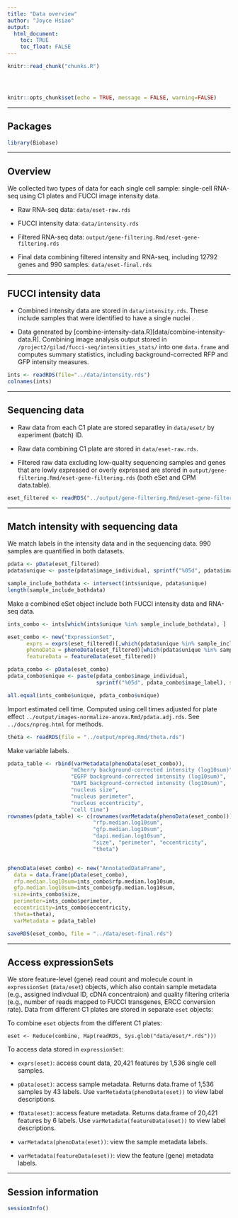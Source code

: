 ```yaml
---
title: "Data overview"
author: "Joyce Hsiao"
output: 
  html_document:
    toc: TRUE
    toc_float: FALSE
---
```


<!-- The file analysis/chunks.R contains chunks that define default settings
shared across the workflowr files. -->
```r
knitr::read_chunk("chunks.R")
```

<!-- Update knitr chunk options -->
```r
```

<!-- Insert the date the file was last updated -->
```r
```

<!-- Insert the code version (Git commit SHA1) if Git repository exists and R
 package git2r is installed -->
```r
```

```r
knitr::opts_chunk$set(echo = TRUE, message = FALSE, warning=FALSE)
```

---

## Packages

```r
library(Biobase)
```

---

## Overview

We collected two types of data for each single cell sample: single-cell RNA-seq using C1 plates and FUCCI image intensity data.

* Raw RNA-seq data: `data/eset-raw.rds`

* FUCCI intensity data: `data/intensity.rds`  

* Filtered RNA-seq data: `output/gene-filtering.Rmd/eset-gene-filtering.rds`

* Final data combining filtered intensity and RNA-seq, including 12792 genes and 990 samples: `data/eset-final.rds`  

---

## FUCCI intensity data

* Combined intensity data are stored in `data/intensity.rds`. These include samples that were identified to have a single nuclei .

* Data generated by [combine-intensity-data.R][data/combine-intensity-data.R]. Combining image analysis output stored in `/project2/gilad/fucci-seq/intensities_stats/` into one `data.frame` and computes summary statistics, including background-corrected RFP and GFP intensity measures. 

```r
ints <- readRDS(file="../data/intensity.rds")
colnames(ints)
```

---

## Sequencing data

* Raw data from each C1 plate are stored separatley in `data/eset/` by experiment (batch) ID.

* Raw data combining C1 plate are stored in `data/eset-raw.rds`.

* Filtered raw data excluding low-quality sequencing samples and genes that are lowly expressed or overly expressed are stored in `output/gene-filtering.Rmd/eset-gene-filtering.rds` (both eSet and CPM data.table).


```r
eset_filtered <- readRDS("../output/gene-filtering.Rmd/eset-gene-filtering.rds")
```

---

## Match intensity with sequencing data

We match labels in the intensity data and in the sequencing data. 990 samples are quantified in both datasets. 

```r
pdata <- pData(eset_filtered)
pdata$unique <- paste(pdata$image_individual, sprintf("%05d", pdata$image_label), sep="_")

sample_include_bothdata <- intersect(ints$unique, pdata$unique)
length(sample_include_bothdata)
```

Make a combined eSet object include both FUCCI intensity data and RNA-seq data.

```r
ints_combo <- ints[which(ints$unique %in% sample_include_bothdata), ]

eset_combo <- new("ExpressionSet", 
      exprs = exprs(eset_filtered)[,which(pdata$unique %in% sample_include_bothdata)], 
      phenoData = phenoData(eset_filtered)[which(pdata$unique %in% sample_include_bothdata), ], 
      featureData = featureData(eset_filtered))

pdata_combo <- pData(eset_combo)
pdata_combo$unique <- paste(pdata_combo$image_individual, 
                            sprintf("%05d", pdata_combo$image_label), sep="_")

all.equal(ints_combo$unique, pdata_combo$unique)
```

Import estimated cell time. Computed using cell times adjusted for plate effect `../output/images-normalize-anova.Rmd/pdata.adj.rds`. See `../docs/npreg.html` for methods.


```r
theta <- readRDS(file = "../output/npreg.Rmd/theta.rds")
```


Make variable labels.

```r
pdata_table <- rbind(varMetadata(phenoData(eset_combo)),
                    "mCherry background-corrected intensity (log10sum)",
                    "EGFP background-corrected intensity (log10sum)",
                    "DAPI background-corrected intensity (log10sum)",
                    "nucleus size",
                    "nucleus perimeter",
                    "nucleus eccentricity", 
                    "cell time")
rownames(pdata_table) <- c(rownames(varMetadata(phenoData(eset_combo))),
                           "rfp.median.log10sum",
                           "gfp.median.log10sum",
                           "dapi.median.log10sum",
                           "size", "perimeter", "eccentricity",
                           "theta")


phenoData(eset_combo) <- new("AnnotatedDataFrame", 
  data = data.frame(pData(eset_combo),
  rfp.median.log10sum=ints_combo$rfp.median.log10sum,
  gfp.median.log10sum=ints_combo$gfp.median.log10sum,                               dapi.median.log10sum=ints_combo$dapi.median.log10sum,
  size=ints_combo$size,
  perimeter=ints_combo$perimeter,
  eccentricity=ints_combo$eccentricity,
  theta=theta),
  varMetadata = pdata_table)

saveRDS(eset_combo, file = "../data/eset-final.rds")
```

---

## Access expressionSets

We store feature-level (gene) read count and molecule count in `expressionSet` (`data/eset`) objects, which also contain sample metadata (e.g., assigned indivdual ID, cDNA concentraion) and quality filtering criteria (e.g., number of reads mapped to FUCCI transgenes, ERCC conversion rate). Data from different C1 plates are stored in separate `eset` objects:


To combine `eset` objects from the different C1 plates:

`eset <- Reduce(combine, Map(readRDS, Sys.glob("data/eset/*.rds")))`


To access data stored in  `expressionSet`:

* `exprs(eset)`: access count data, 20,421 features by 1,536 single cell samples.

* `pData(eset)`: access sample metadata. Returns data.frame of 1,536 samples by 43 labels. Use `varMetadata(phenoData(eset))` to view label descriptions. 

* `fData(eset)`: access feature metadata. Returns data.frame of 20,421 features by 6 labels. Use `varMetadata(featureData(eset))` to view label descriptions. 

* `varMetadata(phenoData(eset))`: view the sample metadata labels.

* `varMetadata(featureData(eset))`: view the feature (gene) metadata labels.

---

## Session information

```r
sessionInfo()
```

